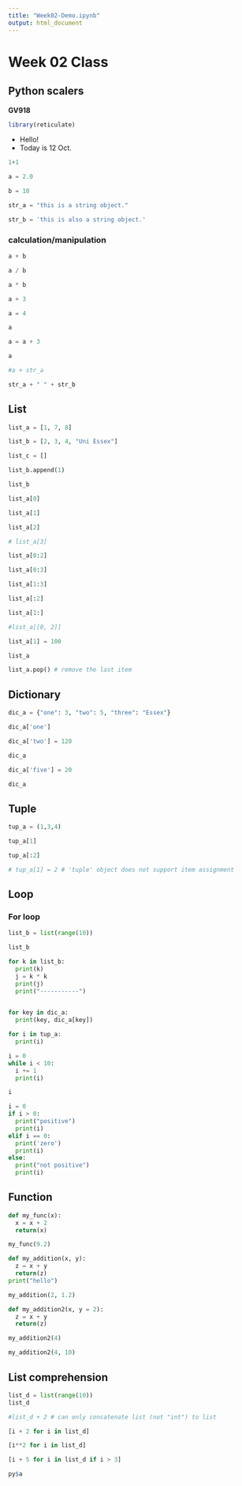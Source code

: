 ```yaml
---
title: "Week02-Demo.ipynb"
output: html_document
---
```


# Week 02 Class


## Python scalers


**GV918**

```r
library(reticulate)

```


- Hello!
- Today is 12 Oct.

```python

1+1
```

```python
a = 2.0
```

```python
b = 10
```

```python
str_a = "this is a string object."
```

```python
str_b = 'this is also a string object.'
```

### calculation/manipulation

```python
a + b
```

```python
a / b
```

```python
a * b
```

```python
a + 3
```

```python
a = 4
```

```python
a
```

```python
a = a + 3
```

```python
a 
```

```python
#a + str_a
```

```python
str_a + " " + str_b
```

## List

```python
list_a = [1, 7, 8]
```

```python
list_b = [2, 3, 4, "Uni Essex"]
```

```python
list_c = []
```

```python
list_b.append(1)
```

```python
list_b
```

```python
list_a[0]
```

```python
list_a[1]
```

```python
list_a[2]
```

```python
# list_a[3]
```

```python
list_a[0:2]
```

```python
list_a[0:3]
```

```python
list_a[1:3]
```

```python
list_a[:2]
```

```python
list_a[1:]
```

```python
#list_a[[0, 2]]
```

```python
list_a[1] = 100
```

```python
list_a
```

```python
list_a.pop() # remove the last item
```

## Dictionary

```python
dic_a = {"one": 3, "two": 5, "three": "Essex"}
```

```python
dic_a['one']
```

```python
dic_a['two'] = 120
```

```python
dic_a
```

```python
dic_a['five'] = 20
```

```python
dic_a
```

## Tuple

```python
tup_a = (1,3,4)
```

```python
tup_a[1]
```

```python
tup_a[:2]
```

```python
# tup_a[1] = 2 # 'tuple' object does not support item assignment
```

## Loop

### For loop

```python
list_b = list(range(10))
```

```python
list_b
```

```python
for k in list_b:
  print(k)
  j = k * k
  print(j)
  print("-----------")
  
```

```python
for key in dic_a:
  print(key, dic_a[key])
```

```python
for i in tup_a:
  print(i)
```

```python
i = 0
while i < 10:
  i += 1
  print(i)
```

```python
i 
```

```python
i = 0
if i > 0:
  print("positive")
  print(i)
elif i == 0:
  print('zero')
  print(i)
else:
  print("not positive")
  print(i)
```

## Function

```python
def my_func(x):
  x = x + 2
  return(x)
```

```python
my_func(9.2)
```

```python
def my_addition(x, y):
  z = x + y
  return(z)
print("hello")
```

```python
my_addition(2, 1.2)
```

```python
def my_addition2(x, y = 2):
  z = x + y
  return(z)
```

```python
my_addition2(4)
```

```python
my_addition2(4, 10)
```

## List comprehension

```python
list_d = list(range(10))
list_d
```

```python
#list_d + 2 # can only concatenate list (not "int") to list
```

```python
[i + 2 for i in list_d]
```

```python
[i**2 for i in list_d]
```

```python
[i + 5 for i in list_d if i > 3]
```
```r
py$a
```

